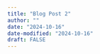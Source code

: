 ```yaml
---
title: "Blog Post 2"
author: ""
date: "2024-10-16"
date-modified: "2024-10-16"
draft: FALSE
---
```


